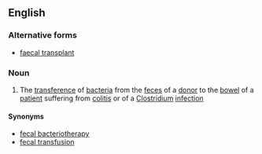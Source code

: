 ==English==

===Alternative forms===
* [[faecal transplant]]

===Noun===
{{en-noun|head=[[fecal]] [[transplant]]}}

# {{medicine}} The [[transference]] of [[bacteria]] from the [[feces]] of a [[donor]] to the [[bowel]] of a [[patient]] suffering from [[colitis]] or of a [[Clostridium]] [[infection]]

====Synonyms====
* [[fecal bacteriotherapy]]
* [[fecal transfusion]]